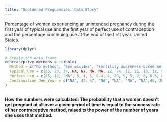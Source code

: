 ```yaml
---
title: "Unplanned Pregnancies: Data Story"
---
```


Percentage of women experiencing an unintended pregnancy during the first year of typical use and the first
year of perfect use of contraception and the percentage continuing use at the end of the first year. United
States.

```r

library(dplyr)

# Create the data frame
contraceptive_methods <- tibble(
  Method = c("No method", "Spermicides", "Fertility awareness-based methods", "FA:Standard Days method", "FA:TwoDay method", "FA:Ovulation method", "FA:Symptothermal method", "Withdrawal", "Sponge (Parous women)", "Sponge (Nulliparous women)", "Condom (Female (fc))", "Condom (Male)", "Diaphragm", "Combined pill and progestin-only pill", "Evra patch", "NuvaRing", "Depo-Provera", "Intrauterine contraceptives (ParaGard)", "Intrauterine contraceptives (Mirena)", "Implanon", "Female sterilization", "Male sterilization"),
  Typical_Use = c(85, 28, 24, NA, NA, NA, NA, 22, 24, 12, 21, 18, 12, 9, 9, 9, 6, 0.8, 0.2, 0.05, 0.5, 0.15),
  Perfect_Use = c(85, 18, "NA", 5, 4, 3, 0.4, 4, 20, 9, 5, 2, 6, 0.3, 0.3, 0.3, 0.2, 0.6, 0.2, 0.05, 0.5, 0.10),
  Continuation_One_Year = c("NA", 42, 47, "NA", "NA", "NA", "NA",46, 36, 36, 41, 43, 57, 67, 67, 67, 56, 78, 80, 84, 100, 100)
)



```

**How the numbers were calculated: The probability that a woman doesn't get pregnant at all over a given period of time is equal to the success rate of her contraceptive method, raised to the power of the number of years she uses that method.**

